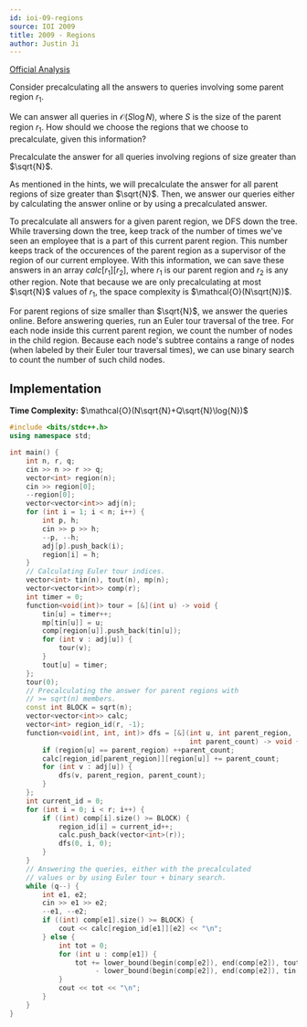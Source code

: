 ```yaml
---
id: ioi-09-regions
source: IOI 2009
title: 2009 - Regions
author: Justin Ji
---
```


[Official Analysis](https://ioinformatics.org/files/ioi2009solutions.pdf)

<Spoiler title = "Hint #1">

Consider precalculating all the answers to queries involving some 
parent region $r_1$.

</Spoiler>

<Spoiler title = "Hint #2">

We can answer all queries in $\mathcal{O}(S\log{N})$, where $S$ is the size of 
the parent region $r_1$. How should we choose the regions that we choose to 
precalculate, given this information?

</Spoiler>

<Spoiler title = "Answer to Hint #2">

Precalculate the answer for all queries involving regions of 
size greater than $\sqrt{N}$.

</Spoiler>

<Spoiler title = "Explanation">

As mentioned in the hints, we will precalculate the answer for all parent 
regions of size greater than $\sqrt{N}$. Then, we answer our queries either by 
calculating the answer online or by using a precalculated answer.

To precalculate all answers for a given parent region, we DFS down the tree. 
While traversing down the tree, keep track of the number of times we've seen an 
employee that is a part of this current parent region. This number keeps track 
of the occurences of the parent region as a supervisor of the region of our 
current employee. With this information, we can save these answers in an array 
$calc[r_1][r_2]$, where $r_1$ is our parent region and $r_2$ is any other 
region. Note that because we are only precalculating at most $\sqrt{N}$ values 
of $r_1$, the space complexity is $\mathcal{O}(N\sqrt{N})$.

For parent regions of size smaller than $\sqrt{N}$, we answer the queries online.
Before answering queries, run an Euler tour traversal of the tree. For each node 
inside this current parent region, we count the number of nodes in the child 
region. Because each node's subtree contains a range of nodes (when labeled by
their Euler tour traversal times), we can use binary search to count the number 
of such child nodes.

## Implementation

**Time Complexity:** $\mathcal{O}(N\sqrt{N}+Q\sqrt{N}\log{N})$

<LanguageSection>

<CPPSection>

```cpp
#include <bits/stdc++.h>
using namespace std;

int main() {
    int n, r, q;
    cin >> n >> r >> q;
    vector<int> region(n);
    cin >> region[0];
    --region[0];
    vector<vector<int>> adj(n);
    for (int i = 1; i < n; i++) {
        int p, h; 
        cin >> p >> h;
        --p, --h;
        adj[p].push_back(i);
        region[i] = h;
    }
    // Calculating Euler tour indices.
    vector<int> tin(n), tout(n), mp(n);
    vector<vector<int>> comp(r);
    int timer = 0;
    function<void(int)> tour = [&](int u) -> void {
        tin[u] = timer++;
        mp[tin[u]] = u;
        comp[region[u]].push_back(tin[u]);
        for (int v : adj[u]) {
            tour(v);
        }
        tout[u] = timer;
    }; 
    tour(0);
    // Precalculating the answer for parent regions with
    // >= sqrt(n) members.
    const int BLOCK = sqrt(n);
    vector<vector<int>> calc;
    vector<int> region_id(r, -1);
    function<void(int, int, int)> dfs = [&](int u, int parent_region, 
                                            int parent_count) -> void {
        if (region[u] == parent_region) ++parent_count;
        calc[region_id[parent_region]][region[u]] += parent_count;
        for (int v : adj[u]) {
            dfs(v, parent_region, parent_count);
        }
    };
    int current_id = 0;
    for (int i = 0; i < r; i++) {
        if ((int) comp[i].size() >= BLOCK) {
            region_id[i] = current_id++;
            calc.push_back(vector<int>(r));
            dfs(0, i, 0);
        }
    }
    // Answering the queries, either with the precalculated
    // values or by using Euler tour + binary search.
    while (q--) {
        int e1, e2;
        cin >> e1 >> e2;
        --e1, --e2;
        if ((int) comp[e1].size() >= BLOCK) {
            cout << calc[region_id[e1]][e2] << "\n";
        } else {
            int tot = 0;
            for (int u : comp[e1]) {
                tot += lower_bound(begin(comp[e2]), end(comp[e2]), tout[mp[u]])
                     - lower_bound(begin(comp[e2]), end(comp[e2]), tin[mp[u]]);
            }
            cout << tot << "\n";
        }
    }
}
```

</CPPSection>

</LanguageSection>

</Spoiler>